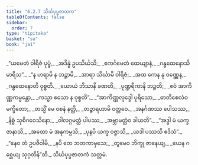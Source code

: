 ```yaml
---
title: "6.2.7 သိင်္ဃပုပ္ဖဇာတက"
tableOfContents: false
sidebar:
  order: 7
type: "tipitaka"
basket: "su"
book: "ja1"
---
```



<DynamicBreadcrumb />

<Division number="116" book="ja1" e="ch" v="22" p="152">

<Paragraph number="1451" type="verses" book="ja1">
_“ယမေတံ ဝါရိဇံ ပုပ္ဖံ,_  
_အဒိန္နံ ဥပသိင်္ဃသိ;_  
_ဧကင်္ဂမေတံ ထေယျာနံ,_  
_ဂန္ဓထေနောသိ မာရိသ”._  

</Paragraph>

</Division>
<Division number="117" book="ja1" e="ch" v="22" p="152">

<Paragraph number="1452" type="verses" book="ja1">
_“န ဟရာမိ န ဘဉ္ဇာမိ,_  
_အာရာ သိင်္ဃာမိ ဝါရိဇံ;_  
_အထ ကေန နု ဝဏ္ဏေန,_  
_ဂန္ဓထေနောတိ ဝုစ္စတိ._  

</Paragraph>

</Division>
<Division number="118" book="ja1" e="ch" v="22" p="152">

<Paragraph number="1453" type="verses" book="ja1">
_ယောယံ ဘိသာနိ ခဏတိ,_  
_ပုဏ္ဍရီကာနိ ဘဉ္ဇတိ;_  
_ဧဝံ အာကိဏ္ဏကမ္မန္တော,_  
_ကသ္မာ ဧသော န ဝုစ္စတိ”._  

</Paragraph>

</Division>
<Division number="119" book="ja1" e="ch" v="22" p="152">

<Paragraph number="1454" type="verses" book="ja1">
_“အာကိဏ္ဏလုဒ္ဒေါ ပုရိသော,_  
_ဓာတိစေလံဝ မက္ခိတော;_  
_တသ္မိံ မေ ဝစနံ နတ္ထိ,_  
_တဉ္စာရဟာမိ ဝတ္တဝေ._  

</Paragraph>

</Division>
<Division number="120" book="ja1" e="ch" v="22" p="152">

<Paragraph number="1455" type="verses" book="ja1">
_အနင်္ဂဏဿ ပေါသဿ,_  
_နိစ္စံ သုစိဂဝေသိနော;_  
_ဝါလဂ္ဂမတ္တံ ပါပဿ,_  
_အဗ္ဘာမတ္တံဝ ခါယတိ”._  

</Paragraph>

</Division>
<Division number="121" book="ja1" e="ch" v="22" p="152">

<Paragraph number="1456" type="verses" book="ja1">
_“အဒ္ဓါ မံ ယက္ခ ဇာနာသိ,_  
_အထော မံ အနုကမ္ပသိ;_  
_ပုနပိ ယက္ခ ဝဇ္ဇာသိ,_  
_ယဒါ ပဿသိ ဧဒိသံ”._  

</Paragraph>

</Division>
<Division number="122" book="ja1" e="ch" v="22" p="152">

<Paragraph number="1457" type="verses" book="ja1">
_“နေဝ တံ ဥပဇီဝါမိ,_  
_နပိ တေ ဘတကာမှသေ;_  
_တွမေဝ ဘိက္ခု ဇာနေယျ,_  
_ယေန ဂစ္ဆေယျ သုဂ္ဂတိန်”တိ._  


</Paragraph>
</Division>

<Paragraph number="1458" type="center" book="ja1">
သိင်္ဃပုပ္ဖဇာတကံ သတ္တမံ.
</Paragraph>